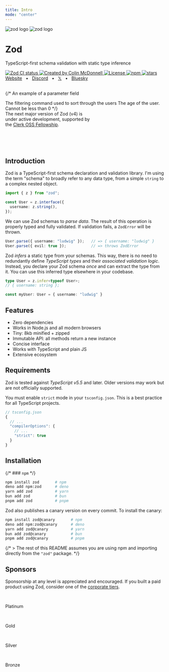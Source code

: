 ```yaml
---
title: Intro
mode: "center"
---
```





<div className="flex flex-col items-stretch text-center">
  <div style={{height:"170px"}}>
    <img  className="block dark:hidden mx-auto my-0! h-full" alt="zod logo" src="/logo/logo_glow.png"  />
    <img  className="hidden dark:block mx-auto my-0! h-full" alt="zod logo" src="/logo/logo_glow.png"  />
  </div>
  <h1 className="text-3xl font-bold">Zod</h1>
  <p className="mt-2 mb-1">TypeScript-first schema validation with static type inference</p>
  <div  className="flex flex-row flex-wrap justify-center gap-1 py-2">
    <a className="border-none" href="https://github.com/colinhacks/zod/actions?query=branch%3Amain">
      <img className="h-[20px] m-0!" src="https://github.com/colinhacks/zod/actions/workflows/test.yml/badge.svg?event=push&branch=main" alt="Zod CI status" />
    </a>
    <a className="border-none" href="https://twitter.com/colinhacks" rel="nofollow">
      <img  className="h-[20px] m-0!" src="https://img.shields.io/badge/created%20by-@colinhacks-4BBAAB.svg" alt="Created by Colin McDonnell" />
    </a>
    <a className="border-none" href="https://opensource.org/licenses/MIT" rel="nofollow">
      <img  className="h-[20px] m-0!" src="https://img.shields.io/github/license/colinhacks/zod" alt="License" />
    </a>
    <a className="border-none" href="https://www.npmjs.com/package/zod" rel="nofollow">
      <img  className="h-[20px] m-0!" src="https://img.shields.io/npm/dw/zod.svg" alt="npm" />
    </a>
    <a className="border-none" href="https://github.com/colinhacks/zod" rel="nofollow">
      <img  className="h-[20px] m-0!" src="https://img.shields.io/github/stars/colinhacks/zod" alt="stars" />
    </a>
  </div>
  <div className="flex flex-row justify-center gap-1">
    <a href="https://zod.dev">Website</a>
    <span>&nbsp;&nbsp;•&nbsp;&nbsp;</span>
    <a href="https://discord.gg/RcG33DQJdf">Discord</a>
    <span>&nbsp;&nbsp;•&nbsp;&nbsp;</span>
    <a href="https://twitter.com/colinhacks">𝕏</a>
    <span>&nbsp;&nbsp;•&nbsp;&nbsp;</span>
    <a href="https://bsky.app/profile/zod.dev">Bluesky</a>
    <br />
  </div>
</div>

<br/>

{/* <ParamField path="param" type="string">
  An example of a parameter field
</ParamField>

<ParamField query="filter" type="string" default="none" required>
  The filtering command used to sort through the users
</ParamField>

<ParamField body="user_age" type="integer" default="0" required>
  The age of the user. Cannot be less than 0
</ParamField> */}

<div className="mt-5 font-gray-100 max-w-[400px] mx-auto text-center pt-12">
  <span className="">
    The next major version of Zod (v4) is <br/>
    under active development, supported by <br/>
    the <a href="https://clerk.com/blog/zod-fellowship">Clerk OSS Fellowship</a>.
  </span>
</div>

<br /><br /><br />


<Featured />

## Introduction

Zod is a TypeScript-first schema declaration and validation library. I'm using the term "schema" to broadly refer to any data type, from a simple `string` to a complex nested object.

```ts
import { z } from "zod";

const User = z.interface({
  username: z.string(),
});
```

We can use Zod schemas to *parse data*. The result of this operation is properly typed and fully validated. If validation fails, a `ZodError` will be thrown.

```ts
User.parse({ username: "ludwig" });   // => { username: "ludwig" }
User.parse({ evil: true });           // => throws ZodError
```

Zod *infers* a static type from your schemas. This way, there is no need to redundantly define *TypeScript types* and their *associated validation logic*. Instead, you declare your Zod schema _once_ and can extract the type from it. You can use this inferred type elsewhere in your codebase.

```ts
type User = z.infer<typeof User>;
// { username: string };

const myUser: User = { username: "ludwig" }
```

## Features

- Zero dependencies
- Works in Node.js and all modern browsers
- Tiny: 8kb minified + zipped
- Immutable API: all methods return a new instance
- Concise interface
- Works with TypeScript and plain JS
- Extensive ecosystem



## Requirements


Zod is tested against *TypeScript v5.5* and later. Older versions may work but are not officially supported.

You must enable `strict` mode in your `tsconfig.json`. This is a best practice for all TypeScript projects.

  
  ```ts
  // tsconfig.json
  {
    // ...
    "compilerOptions": {
      // ...
      "strict": true
    }
  }
  ```

## Installation

{/* ### `npm` */}

```sh
npm install zod       # npm
deno add npm:zod      # deno
yarn add zod          # yarn
bun add zod           # bun
pnpm add zod          # pnpm
```

Zod also publishes a canary version on every commit. To install the canary:

```sh
npm install zod@canary       # npm
deno add npm:zod@canary      # deno
yarn add zod@canary          # yarn
bun add zod@canary           # bun
pnpm add zod@canary          # pnpm
```

{/* > The rest of this README assumes you are using npm and importing directly from the `"zod"` package. */}

## Sponsors

Sponsorship at any level is appreciated and encouraged. If you built a paid product using Zod, consider one of the [corporate tiers](https://github.com/sponsors/colinhacks).

<br/>

<p className="text-xl font-semibold">Platinum</p>

<Platinum />


<br/>


<p className="text-xl font-semibold">Gold</p>


<Gold />

<br/>

<p className="text-xl font-semibold">Silver</p>

<Silver />

<br/>

<p className="text-xl font-semibold">Bronze</p>

<Bronze />

